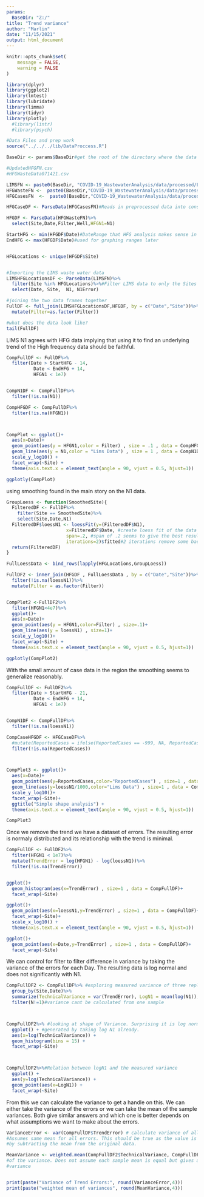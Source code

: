 ```yaml
---
params:
  BaseDir: "Z:/"
title: "Trend variance"
author: "Marlin"
date: "11/15/2021"
output: html_document
---
```


```r
knitr::opts_chunk$set(
	message = FALSE,
	warning = FALSE
)
```


```r
library(dplyr)
library(ggplot2)
library(lmtest)
library(lubridate)
library(limma)
library(tidyr)
library(plotly)
  #library(lintr)
  #library(psych)

#Data Files and prep work
source("../../../lib/DataProccess.R")
```



```r
BaseDir <- params$BaseDir#get the root of the directory where the data is stored

#UpdatedHFGFN.csv
#HFGWasteData071421.csv

LIMSFN <- paste0(BaseDir, "COVID-19_WastewaterAnalysis/data/processed/LIMSWasteData_2021-06-30_17-40.csv")
HFGWasteFN <-  paste0(BaseDir,"COVID-19_WastewaterAnalysis/data/processed/HFGWasteData071421.csv")
HFGCasesFN  <-  paste0(BaseDir,"COVID-19_WastewaterAnalysis/data/processed/HFGCaseData_2021-05-07.csv")

HFGCaseDF <- ParseData(HFGCasesFN)#Reads in preprocessed data into consistent format

HFGDF <- ParseData(HFGWasteFN)%>%
  select(Site,Date,Filter,Well,HFGN1=N1)

StartHFG <- min(HFGDF$Date)#DateRange that HFG analysis makes sense in
EndHFG <- max(HFGDF$Date)#used for graphing ranges later


HFGLocations <- unique(HFGDF$Site)


#Importing the LIMS waste water data
LIMSHFGLocationsDF <- ParseData(LIMSFN)%>%
  filter(Site %in% HFGLocations)%>%#Filter LIMS data to only the Sites we care about
  select(Date, Site,  N1, N1Error)

#joining the two data frames together
FullDF <- full_join(LIMSHFGLocationsDF,HFGDF, by = c("Date","Site"))%>%
  mutate(Filter=as.factor(Filter))

#what does the data look like? 
tail(FullDF)
```


LIMS N1 agrees with HFG data implying that using it to find an underlying trend of the High frequency data should be faithful.

```r
CompFullDF <- FullDF%>%
  filter(Date > StartHFG - 14,
          Date < EndHFG + 14,
          HFGN1 < 1e7)


CompN1DF <- CompFullDF%>%
  filter(!is.na(N1))

CompHFGDF <- CompFullDF%>%
  filter(!is.na(HFGN1))



CompPlot <- ggplot()+
  aes(x=Date)+
  geom_point(aes(y = HFGN1,color = Filter) , size = .1 , data = CompHFGDF) +
  geom_line(aes(y = N1,color = "Lims Data") , size = 1 , data = CompN1DF) +
  scale_y_log10() +
  facet_wrap(~Site) +
  theme(axis.text.x = element_text(angle = 90, vjust = 0.5, hjust=1))

ggplotly(CompPlot)
```

using smoothing found in the main story on the N1 data.

```r
GroupLoess <- function(SmoothedSite){
  FilteredDF <- FullDF%>%
    filter(Site == SmoothedSite)%>%
    select(Site,Date,N1)
  FilteredDF$loessN1 <- loessFit(y=(FilteredDF$N1), 
                      x=FilteredDF$Date, #create loess fit of the data
                      span=.2, #span of .2 seems to give the best result, not rigorously chosen
                      iterations=2)$fitted#2 iterations remove some bad patterns
  return(FilteredDF)
}

FullLoessData <- bind_rows(lapply(HFGLocations,GroupLoess))

FullDF2 <- inner_join(HFGDF , FullLoessData , by = c("Date","Site"))%>%
  filter(!is.na(loessN1))%>%
  mutate(Filter = as.factor(Filter))


CompPlot2 <-FullDF2%>%
  filter(HFGN1<4e7)%>%
  ggplot()+
  aes(x=Date)+
  geom_point(aes(y = HFGN1,color=Filter) , size=.1)+
  geom_line(aes(y = loessN1) , size=1)+
  scale_y_log10()+
  facet_wrap(~Site) + 
  theme(axis.text.x = element_text(angle = 90, vjust = 0.5, hjust=1))

ggplotly(CompPlot2)

```



With the small amount of case data in the region the smoothing seems to generalize reasonably.

```r
CompFullDF <- FullDF2%>%
  filter(Date > StartHFG - 21,
          Date < EndHFG + 14,
          HFGN1 < 1e7)


CompN1DF <- CompFullDF%>%
  filter(!is.na(loessN1))

CompCaseHFGDF <- HFGCaseDF%>%
  #mutate(ReportedCases = ifelse(ReportedCases == -999, NA, ReportedCases))%>%
  filter(!is.na(ReportedCases))



CompPlot3 <- ggplot()+
  aes(x=Date)+
  geom_point(aes(y=ReportedCases,color="ReportedCases") , size=1 , data = CompCaseHFGDF)+
  geom_line(aes(y=loessN1/1000,color="Lims Data") , size=1 , data = CompN1DF)+
  scale_y_log10()+
  facet_wrap(~Site)+
  ggtitle("Simple shape analysis") +
  theme(axis.text.x = element_text(angle = 90, vjust = 0.5, hjust=1))

CompPlot3
```

Once we remove the trend we have a dataset of errors. The resulting error is normaly distributed and its relationship with the trend is minimal.

```r

CompFullDF <- FullDF2%>%
  filter(HFGN1 < 1e7)%>%
  mutate(TrendError = log(HFGN1) - log(loessN1))%>%
  filter(!is.na(TrendError))


ggplot()+
  geom_histogram(aes(x=TrendError) , size=1 , data = CompFullDF)+
  facet_wrap(~Site)

ggplot()+
  geom_point(aes(x=loessN1,y=TrendError) , size=1 , data = CompFullDF)+
  facet_wrap(~Site)+
  scale_x_log10() +
  theme(axis.text.x = element_text(angle = 90, vjust = 0.5, hjust=1))

ggplot()+
  geom_point(aes(x=Date,y=TrendError) , size=1 , data = CompFullDF)+
  facet_wrap(~Site)
```

We can control for filter to filter difference in variance by taking the variance of the errors for each Day. The resulting data is log normal and does not significantly with N1.

```r

CompFullDF2 <- CompFullDF%>% #exploring measured variance of three replicates
  group_by(Site,Date)%>%
  summarize(TechnicalVariance = var(TrendError), LogN1 = mean(log(N1)),N=n())%>%
  filter(N!=1)#variance cant be calculated from one sample



CompFullDF2%>% #looking at shape of Variance. Surprising it is log normal as it was
  ggplot() + #generated by taking log N1 already.
  aes(x=log(TechnicalVariance)) +
  geom_histogram(bins = 15) +
  facet_wrap(~Site)



CompFullDF2%>%#Relation between logN1 and the measured variance
  ggplot() + 
  aes(y=log(TechnicalVariance)) + 
  geom_point(aes(x=LogN1)) +
  facet_wrap(~Site)

```

From this we can calculate the variance to get a handle on this. We can either take the variance of the errors or we can take the mean of the sample variances. Both give similar answers and which one is better depends on what assumptions we want to make about the errors.

```r

VarianceError <- var(CompFullDF$TrendError) # calculate variance of all the errors.
#Assumes same mean for all errors. This should be true as the value is generated
#by subtracting the mean from the original data.

MeanVariance <- weighted.mean(CompFullDF2$TechnicalVariance, CompFullDF2$N) #Weighted Mean
#of the variance. Does not assume each sample mean is equal but gives a larger
#variance


print(paste("Variance of Trend Errors:", round(VarianceError,4)))
print(paste("weighted mean of variances", round(MeanVariance,4)))
```










